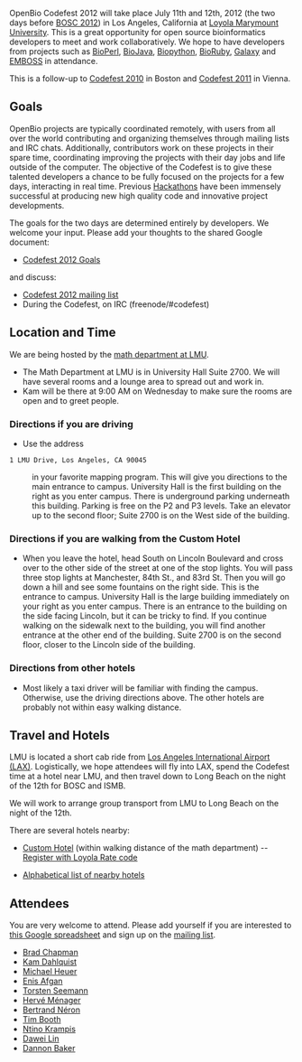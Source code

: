 OpenBio Codefest 2012 will take place July 11th and 12th, 2012 (the two days before [[BOSC 2012]]) in Los Angeles, California at [http://www.lmu.edu/ Loyola Marymount University]. This is a great opportunity for open source bioinformatics developers to meet and work collaboratively. We hope to have developers from projects such as [http://bioperl.org BioPerl], [http://www.biojava.org BioJava], [http://biopython.org Biopython], [http://www.bioruby.org BioRuby], [http://wiki.g2.bx.psu.edu/ Galaxy] and [http://www.emboss.org EMBOSS] in attendance.

This is a follow-up to [[Codefest 2010]] in Boston and [[Codefest 2011]] in Vienna.

== Goals ==

OpenBio projects are typically coordinated remotely, with users from all over the world contributing and organizing themselves through mailing lists and IRC chats. Additionally, contributors work on these projects in their spare time, coordinating improving the projects with their day jobs and life outside of the computer.
The objective of the Codefest is to give these talented developers a chance to be fully focused on the projects for a few days, interacting in real time. Previous [http://www.open-bio.org/wiki/Hackathon Hackathons] have been immensely successful at producing new high quality code and innovative project developments.

The goals for the two days are determined entirely by developers. We welcome your input. Please add your thoughts to the shared Google document:

* [https://docs.google.com/document/d/1FhxN06Ub63dkC6wiHCemFBAiM4MGwW8yG47qVqysioc/edit Codefest 2012 Goals]

and discuss:

* [https://groups.google.com/forum/?fromgroups#!forum/openbio-codefest-2012 Codefest 2012 mailing list]
* During the Codefest, on IRC (freenode/#codefest)

== Location and Time ==

We are being hosted by the [http://cse.lmu.edu/departments/math.htm math department at LMU].

* The Math Department at LMU is in University Hall Suite 2700.  We will have several rooms and a lounge area to spread out and work in.
* Kam will be there at 9:00 AM on Wednesday to make sure the rooms are open and to greet people.

=== Directions if you are driving ===

* Use the address

 1 LMU Drive, Los Angeles, CA 90045

: in your favorite mapping program.  This will give you directions to the main entrance to campus.  University Hall is the first building on the right as you enter campus.  There is underground parking underneath this building.  Parking is free on the P2 and P3 levels.  Take an elevator up to the second floor; Suite 2700 is on the West side of the building.

=== Directions if you are walking from the Custom Hotel ===

* When you leave the hotel, head South on Lincoln Boulevard and cross over to the other side of the street at one of the stop lights.  You will pass three stop lights at Manchester, 84th St., and 83rd St.  Then you will go down a hill and see some fountains on the right side.  This is the entrance to campus.  University Hall is the large building immediately on your right as you enter campus.  There is an entrance to the building on the side facing Lincoln, but it can be tricky to find.  If you continue walking on the sidewalk next to the building, you will find another entrance at the other end of the building.  Suite 2700 is on the second floor, closer to the Lincoln side of the building.

=== Directions from other hotels ===

* Most likely a taxi driver will be familiar with finding the campus.  Otherwise, use the driving directions above.  The other hotels are probably not within easy walking distance.

== Travel and Hotels ==

LMU is located a short cab ride from [http://www.lawa.org/welcomeLAX.aspx Los Angeles International Airport (LAX)]. Logistically, we hope attendees will fly into LAX, spend the Codefest time at a hotel near LMU, and then travel down to Long Beach on the night of the 12th for BOSC and ISMB.

We will work to arrange group transport from LMU to Long Beach on the night of the 12th.

There are several hotels nearby:

* [http://www.jdvhotels.com/hotels/losangeles/custom_hotel Custom Hotel] (within walking distance of the math department) -- [http://reservations.ihotelier.com/crs/indexaccount.cfm?hotelid=75065&languageid=1&identifire=LOYOLA&taid=0&identifier=LOYOLA Register with Loyola Rate code]

* [http://www.lmu.edu/about/services/bao/Auxiliary_Business_Services/localhotels.htm Alphabetical list of nearby hotels]

== Attendees ==

You are very welcome to attend. Please add yourself if you are interested to [https://docs.google.com/spreadsheet/ccc?key=0Agxg-o4ZmoZ4dDRWSTdMaE1Qeng3Y1FGN0tvT0t3eGc this Google spreadsheet] and sign up on the [https://groups.google.com/forum/?fromgroups#!forum/openbio-codefest-2012 mailing list].

* [http://bcbio.wordpress.com/ Brad Chapman]
* [http://myweb.lmu.edu/kdahlqui Kam Dahlquist]
* [http://www.ohloh.net/accounts/heuermh Michael Heuer]
* [http://usecloudman.org/enis Enis Afgan]
* [http://www.bioinformatics.net.au/ Torsten Seemann]
* [https://projets.pasteur.fr/projects/mobyle/wiki Hervé Ménager]
* [https://projets.pasteur.fr/projects/mobyle/wiki Bertrand Néron]
* [http://nebc.nerc.ac.uk/tools/bio-linux Tim Booth]
* [http://www.jcvi.org/cms/about/bios/kkrampis/ Ntino Krampis]
* [http://bioinformaticscore.blogspot.com/ Dawei Lin]
* [http://usegalaxy.org Dannon Baker]